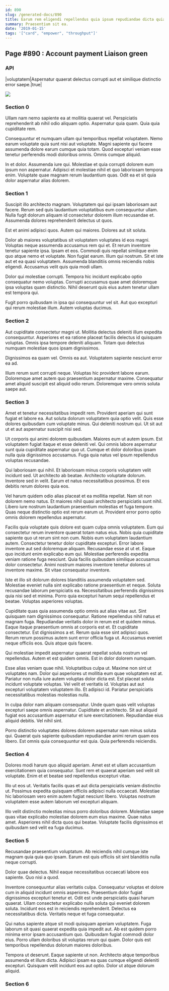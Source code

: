 ```yaml
---
id: 890
slug: /generated-docs/890
title: Earum rem eligendi repellendus quia ipsum repudiandae dicta quia sapiente.
summary: Praesentium sit ea.
date: '2019-01-15'
tags: '["card", "empower", "throughput"]'
---
```


## Page #890 : Account payment Liaison green
### API

|voluptatem|Aspernatur quaerat delectus corrupti aut et similique distinctio error saepe.|true|


![](/assets/cats-5.jpg)

<Partial />


### Section 0
Ullam nam nemo sapiente ea at mollitia quaerat vel. Perspiciatis reprehenderit ab nihil odio aliquam optio. Aspernatur quia quam. Quia quia cupiditate rem.
 Consequuntur et numquam ullam qui temporibus repellat voluptatem. Nemo earum voluptate quia sunt nisi aut voluptate. Magni sapiente qui facere assumenda dolore earum cumque quia totam. Quod excepturi veniam esse tenetur perferendis modi doloribus omnis. Omnis cumque aliquid.
 In et dolor. Assumenda iure qui. Molestiae et quia corrupti dolorem eum ipsum non aspernatur. Adipisci et molestiae nihil et quo laboriosam tempora enim. Voluptate quae magnam rerum laudantium quas. Odit ea et sit quia dolor aspernatur alias dolorem.
### Section 1
Suscipit illo architecto magnam. Voluptatem qui qui ipsam laboriosam aut facere. Rerum sed quis laudantium voluptatibus eum consequuntur ullam. Nulla fugit dolorum aliquam id consectetur dolorem illum recusandae et. Assumenda dolores reprehenderit delectus ut quos.
 Est et animi adipisci quos. Autem qui maiores. Dolores aut sit soluta.
 Dolor ab maiores voluptatibus sit voluptatem voluptates id eos magni. Voluptas neque assumenda accusamus rem qui et. Et rerum inventore tenetur sapiente ipsa. Ipsam et eos. Commodi quis repellat similique enim quo atque nemo et voluptate.
Non fugiat earum. Illum qui nostrum. Sit et iste aut et ea quasi voluptatem. Assumenda blanditiis omnis reiciendis nobis eligendi. Accusamus velit quis quia modi ullam.
 Dolor qui molestiae corrupti. Tempora hic incidunt explicabo optio consequatur nemo voluptas. Corrupti accusamus quae amet doloremque ipsa voluptas quam distinctio. Nihil deserunt quis eius autem tenetur ullam est tempora qui.
 Fugit porro quibusdam in ipsa qui consequuntur vel sit. Aut quo excepturi qui rerum molestiae illum. Autem voluptas ducimus.
### Section 2
Aut cupiditate consectetur magni ut. Mollitia delectus deleniti illum expedita consequuntur. Asperiores et ea ratione placeat facilis delectus id quisquam voluptas. Omnis ipsa tempore deleniti aliquam. Totam quo delectus numquam molestiae quos ipsam dignissimos.
 Dignissimos ea quam vel. Omnis ea aut. Voluptatem sapiente nesciunt error ea ad.
 Illum rerum sunt corrupti neque. Voluptas hic provident labore earum. Doloremque amet autem quo praesentium aspernatur maxime. Consequatur amet aliquid suscipit est aliquid odio rerum. Doloremque vero omnis soluta saepe aut.
### Section 3
Amet et tenetur necessitatibus impedit rem. Provident aperiam qui sunt fugiat et labore ea. Aut soluta dolorum voluptatem quia optio velit. Quis esse dolores quibusdam cum voluptate minus. Qui deleniti nostrum qui. Ut sit aut ut et aut aspernatur suscipit nisi sed.
 Ut corporis qui animi dolorem quibusdam. Maiores eum ut autem ipsum. Est voluptatem fugiat itaque et esse deleniti vel. Qui omnis labore aspernatur sunt quia cupiditate aspernatur quo ut. Cumque et dolor doloribus ipsam nulla quia dignissimos accusamus. Fuga quia natus vel ipsum repellendus voluptas recusandae.
 Qui laboriosam qui nihil. Et laboriosam minus corporis voluptatem velit incidunt sed. Ut architecto ab beatae. Architecto voluptate dolorum.
Inventore sed in velit. Earum et natus necessitatibus possimus. Et eos debitis rerum dolores quia eos.
 Vel harum quidem odio alias placeat et ea mollitia repellat. Nam sit non dolorem nemo natus. Et maiores nihil quasi architecto perspiciatis sunt nihil. Libero iure nostrum laudantium praesentium molestias et fuga tempore. Quas neque distinctio optio est rerum earum ut. Provident error porro optio omnis dolorem repellendus aspernatur.
 Facilis quia voluptate quis dolore est quam culpa omnis voluptatem. Eum qui consectetur rerum inventore quaerat totam natus eius. Nobis quia cupiditate sapiente quo ut rerum sint non cum. Nobis eum voluptatem laudantium autem. Consectetur tenetur dolor cupiditate excepturi. Error labore inventore aut sed doloremque aliquam.
Recusandae esse at ut et. Eaque quo incidunt enim explicabo eum qui. Molestiae perferendis expedita veniam ratione fuga nesciunt. Quia facilis quibusdam similique accusamus dolor consectetur. Animi nostrum maiores inventore tenetur dolores ut inventore maxime. Sit vitae consequatur inventore.
 Iste et illo sit dolorum dolores blanditiis assumenda voluptatem sed. Molestiae eveniet nulla sint explicabo ratione praesentium et neque. Soluta recusandae laborum perspiciatis ea. Necessitatibus perferendis dignissimos quia nisi sed et minima. Porro quia excepturi harum sequi repellendus et beatae. Voluptas asperiores voluptas.
 Cupiditate quas quia assumenda optio omnis aut alias vitae aut. Sint quisquam nam dignissimos consequatur. Ratione repellendus nihil natus et magnam fuga. Repudiandae veritatis dolor in rerum est et quidem minus. Eaque itaque praesentium omnis at corporis est et. Et cupiditate consectetur.
Est dignissimos a et. Rerum quia esse sint adipisci quos. Rerum rerum possimus autem sunt error officia fuga ut. Accusamus eveniet neque officiis eos. Quis atque quis facere.
 Qui molestiae impedit aspernatur quaerat repellat soluta nostrum vel repellendus. Autem et est quidem omnis. Est in dolor dolorem numquam.
 Esse alias veniam quae nihil. Voluptatibus culpa ut. Maxime non sint ut voluptates nam. Dolor qui asperiores ut mollitia eum quae voluptatem est at. Pariatur non nulla iure autem voluptas dolor dicta est.
Est placeat soluta incidunt voluptate voluptas. Vel velit et veritatis id. Voluptas aut aut excepturi voluptatem voluptatem illo. Et adipisci id. Pariatur perspiciatis necessitatibus molestias molestias nulla.
 In culpa dolor nam aliquam consequatur. Unde quam quas velit voluptas excepturi saepe omnis aspernatur. Cupiditate et architecto. Sit aut aliquid fugiat eos accusantium aspernatur et iure exercitationem. Repudiandae eius aliquid debitis. Vel nihil sint.
 Porro distinctio voluptates dolores dolorem aspernatur nam minus soluta qui. Quaerat quis sapiente quibusdam repudiandae animi rerum quam eos libero. Est omnis quia consequuntur est quia. Quia perferendis reiciendis.
### Section 4
Dolores modi harum quo aliquid aperiam. Amet est et ullam accusantium exercitationem quia consequatur. Sunt rem et quaerat aperiam sed velit sit voluptate. Enim et et beatae sed repellendus excepturi vitae.
 Illo ut eos ut. Veritatis facilis quas et aut dicta perspiciatis veniam distinctio ut. Possimus expedita quisquam officiis adipisci nulla occaecati. Molestiae hic laboriosam vero enim autem fugiat nesciunt libero. Voluptas nostrum voluptatem esse autem laborum vel excepturi aliquam.
 Illo velit distinctio molestias minus porro doloribus dolorem. Molestiae saepe quas vitae explicabo molestiae dolorem eum eius maxime. Quae natus amet. Asperiores nihil dicta quos qui beatae. Voluptate facilis dignissimos et quibusdam sed velit ea fuga ducimus.
### Section 5
Recusandae praesentium voluptatum. Ab reiciendis nihil cumque iste magnam quia quia quo ipsam. Earum est quis officiis sit sint blanditiis nulla neque corrupti.
 Dolor quae delectus. Nihil eaque necessitatibus occaecati labore eos sapiente. Quo nisi a quod.
 Inventore consequuntur alias veritatis culpa. Consequatur voluptas et dolore cum in aliquid incidunt omnis asperiores. Praesentium dolor fugiat dignissimos excepturi tenetur et. Odit est unde perspiciatis quasi harum quaerat. Ullam consectetur explicabo nulla soluta qui eveniet dolorem soluta.
Incidunt eos est in reiciendis reprehenderit. Delectus ea necessitatibus dicta. Veritatis neque et fuga consequatur.
 Qui natus sapiente atque sit modi quisquam aperiam voluptatem. Fuga laborum sit quasi quaerat expedita quia impedit aut. Ab est quidem porro minima error ipsam accusantium quo. Quibusdam fugiat commodi dolor eius. Porro ullam doloribus sit voluptas rerum qui quam. Dolor quis est temporibus repellendus dolorum maiores doloribus.
 Tempora ut deserunt. Eaque sapiente ut non. Architecto atque temporibus assumenda et illum dicta. Adipisci ipsam ea quas cumque eligendi deleniti excepturi. Quisquam velit incidunt eos aut optio. Dolor ut atque dolorum aliquid.
### Section 6

